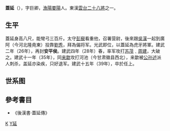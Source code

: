 '''蓋延'''（{{Bd|前1世紀||39年}}），字巨卿，[[漁陽|漁陽]][[要陽|要陽]]人。東漢[[雲台二十八將|雲台二十八將]]之一。

==生平==
蓋延身高八尺，能彎弓三百斤。太守[[彭寵|彭寵]]看重他，召署营尉，後來跟[[吳漢|吳漢]]一起到廣阿（今河北隆堯東）投靠[[劉秀|劉秀]]，拜為偏将军。光武即位，以蓋延為虎牙將軍。建武二年（26年），再封'''安平侯'''。建武四年（28年）春，率军攻打[[苏茂|苏茂]]﹑[[周建|周建]]，大破之。建武十一年（35年），同[[来歙|来歙]]攻打河池（今甘肃徽县西北），来歙被[[公孙述|公孙述]]派人刺杀，盖延亦染疾，只好退军。建武十五年（39年），卒於任上。

==世系图==
<center>
{{familytree/start}}
{{familytree | | | | | Ya | | | | |Ya=安平侯'''盖延''' }}
{{familytree | |,|-|-|-|^|-|-|-|.| }}
{{familytree | Fu | | | | | | Mo |Fu=安平侯[[盖扶|盖扶]]|Mo=□ }}
{{familytree | |!| | | | | | | |!|}}
{{familytree | Ce | | | | | | Mo |Ce=安平侯盖侧|Mo=□ }}
{{familytree | | | | | | | | | |!| }}
{{familytree | | | | | | | | | Hu |Hu=芦亭侯[[盖恢|盖恢]] }}
{{familytree | | | | | | | | | |!| }}
{{familytree | | | | | | | | | Su |Su=芦亭侯[[盖遂|盖遂]] }}
{{familytree/end}}
</center>

==參考書目==
* 《後漢書·蓋延傳》
{{云台二十八将}}
[[Category:西漢軍事人物|K]]
[[Category:蓋姓|Y延]]